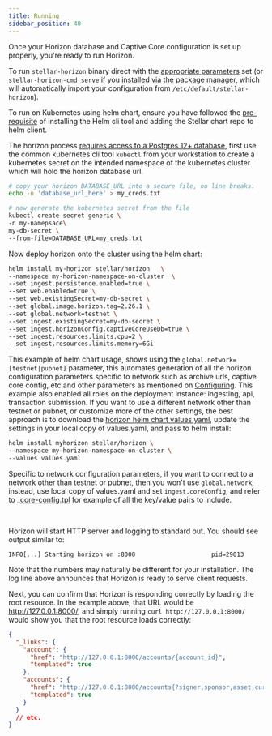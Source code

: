 ```yaml
---
title: Running
sidebar_position: 40
---
```



Once your Horizon database and Captive Core configuration is set up properly, you're ready to run Horizon.

To run `stellar-horizon` binary direct with the [appropriate parameters](./configuring.mdx#parameters) set (or `stellar-horizon-cmd serve` if you [installed via the package manager](./installing.mdx#package-manager), which will automatically import your configuration from `/etc/default/stellar-horizon`).

To run on Kubernetes using helm chart, ensure you have followed the [pre-requisite](./installing.mdx#helm-chart-installation) of installing the Helm cli tool and adding the Stellar chart repo to helm client.

The horizon process [requires access to a Postgres 12+ database](./configuring.mdx#preparing-the-database), first use the common kubernetes cli tool `kubectl` from your workstation to create a kubernetes secret on the intended namespace of the kubernetes cluster which will hold the horizon database url.

<CodeExample>

```bash
# copy your horizon DATABASE_URL into a secure file, no line breaks.
echo -n 'database_url_here' > my_creds.txt

# now generate the kubernetes secret from the file
kubectl create secret generic \
-n my-namepsace\
my-db-secret \
--from-file=DATABASE_URL=my_creds.txt
```

</CodeExample>

Now deploy horizon onto the cluster using the helm chart:

<CodeExample>

```bash
helm install my-horizon stellar/horizon   \
--namespace my-horizon-namespace-on-cluster  \
--set ingest.persistence.enabled=true \
--set web.enabled=true \
--set web.existingSecret=my-db-secret \
--set global.image.horizon.tag=2.26.1 \
--set global.network=testnet \
--set ingest.existingSecret=my-db-secret \
--set ingest.horizonConfig.captiveCoreUseDb=true \
--set ingest.resources.limits.cpu=2 \
--set ingest.resources.limits.memory=6Gi
```

</CodeExample>

This example of helm chart usage, shows using the `global.network=[testnet|pubnet]` parameter, this automates generation of all the horizon configuration parameters specific to network such as archive urls, captive core config, etc and other parameters as mentioned on [Configuring](./configuring.mdx). This example also enabled all roles on the deployment instance: ingesting, api, transaction submission. If you want to use a different network other than testnet or pubnet, or customize more of the other settings, the best approach is to download the [horizon helm chart values.yaml](https://github.com/stellar/helm-charts/blob/main/charts/horizon/values.yaml), update the settings in your local copy of values.yaml, and pass to helm install:

<CodeExample>

```bash
helm install myhorizon stellar/horizon \
--namespace my-horizon-namespace-on-cluster \
--values values.yaml
```

</CodeExample>

Specific to network configuration parameters, if you want to connect to a network other than testnet or pubnet, then you won't use `global.network`, instead, use local copy of values.yaml and set `ingest.coreConfig`, and refer to [\_core-config.tpl](https://github.com/stellar/helm-charts/blob/main/charts/horizon/templates/_core-config.tpl) for example of all the key/value pairs to include.

<br />

Horizon will start HTTP server and logging to standard out. You should see output similar to:

<CodeExample>

```
INFO[...] Starting horizon on :8000                     pid=29013
```

</CodeExample>

Note that the numbers may naturally be different for your installation. The log line above announces that Horizon is ready to serve client requests.

Next, you can confirm that Horizon is responding correctly by loading the root resource. In the example above, that URL would be http://127.0.0.1:8000/, and simply running `curl http://127.0.0.1:8000/` would show you that the root resource loads correctly:

<CodeExample>

```json
{
  "_links": {
    "account": {
      "href": "http://127.0.0.1:8000/accounts/{account_id}",
      "templated": true
    },
    "accounts": {
      "href": "http://127.0.0.1:8000/accounts{?signer,sponsor,asset,cursor,limit,order}",
      "templated": true
    }
  }
  // etc.
}
```

</CodeExample>
